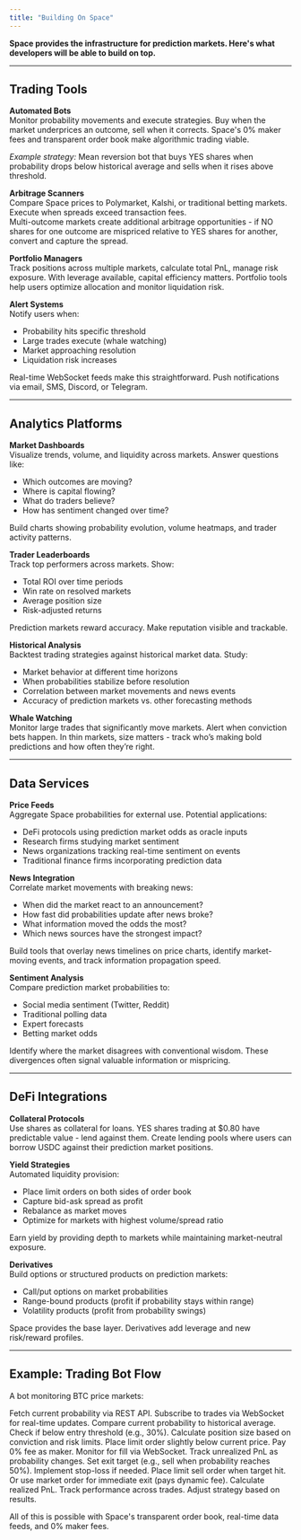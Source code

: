```yaml
---
title: "Building On Space"
---
```

**Space provides the infrastructure for prediction markets. Here's what developers will be able to build on top.**

---

## Trading Tools

**Automated Bots**  
Monitor probability movements and execute strategies. Buy when the market underprices an outcome, sell when it corrects. Space's 0% maker fees and transparent order book make algorithmic trading viable.  

*Example strategy:* Mean reversion bot that buys YES shares when probability drops below historical average and sells when it rises above threshold.

**Arbitrage Scanners**  
Compare Space prices to Polymarket, Kalshi, or traditional betting markets. Execute when spreads exceed transaction fees.  
Multi-outcome markets create additional arbitrage opportunities - if NO shares for one outcome are mispriced relative to YES shares for another, convert and capture the spread.

**Portfolio Managers**  
Track positions across multiple markets, calculate total PnL, manage risk exposure. With leverage available, capital efficiency matters. Portfolio tools help users optimize allocation and monitor liquidation risk.

**Alert Systems**  
Notify users when:
- Probability hits specific threshold  
- Large trades execute (whale watching)  
- Market approaching resolution  
- Liquidation risk increases  

Real-time WebSocket feeds make this straightforward. Push notifications via email, SMS, Discord, or Telegram.

---

## Analytics Platforms

**Market Dashboards**  
Visualize trends, volume, and liquidity across markets. Answer questions like:
- Which outcomes are moving?  
- Where is capital flowing?  
- What do traders believe?  
- How has sentiment changed over time?  

Build charts showing probability evolution, volume heatmaps, and trader activity patterns.

**Trader Leaderboards**  
Track top performers across markets. Show:
- Total ROI over time periods  
- Win rate on resolved markets  
- Average position size  
- Risk-adjusted returns  

Prediction markets reward accuracy. Make reputation visible and trackable.

**Historical Analysis**  
Backtest trading strategies against historical market data. Study:
- Market behavior at different time horizons  
- When probabilities stabilize before resolution  
- Correlation between market movements and news events  
- Accuracy of prediction markets vs. other forecasting methods  

**Whale Watching**  
Monitor large trades that significantly move markets. Alert when conviction bets happen. In thin markets, size matters - track who’s making bold predictions and how often they’re right.

---

## Data Services

**Price Feeds**  
Aggregate Space probabilities for external use. Potential applications:
- DeFi protocols using prediction market odds as oracle inputs  
- Research firms studying market sentiment  
- News organizations tracking real-time sentiment on events  
- Traditional finance firms incorporating prediction data  

**News Integration**  
Correlate market movements with breaking news:
- When did the market react to an announcement?  
- How fast did probabilities update after news broke?  
- What information moved the odds the most?  
- Which news sources have the strongest impact?  

Build tools that overlay news timelines on price charts, identify market-moving events, and track information propagation speed.

**Sentiment Analysis**  
Compare prediction market probabilities to:
- Social media sentiment (Twitter, Reddit)  
- Traditional polling data  
- Expert forecasts  
- Betting market odds  

Identify where the market disagrees with conventional wisdom. These divergences often signal valuable information or mispricing.

---

## DeFi Integrations

**Collateral Protocols**  
Use shares as collateral for loans. YES shares trading at $0.80 have predictable value - lend against them. Create lending pools where users can borrow USDC against their prediction market positions.

**Yield Strategies**  
Automated liquidity provision:
- Place limit orders on both sides of order book  
- Capture bid-ask spread as profit  
- Rebalance as market moves  
- Optimize for markets with highest volume/spread ratio  

Earn yield by providing depth to markets while maintaining market-neutral exposure.

**Derivatives**  
Build options or structured products on prediction markets:
- Call/put options on market probabilities  
- Range-bound products (profit if probability stays within range)  
- Volatility products (profit from probability swings)  

Space provides the base layer. Derivatives add leverage and new risk/reward profiles.

---

## Example: Trading Bot Flow

A bot monitoring BTC price markets:

<Steps>

<Step title="Monitor Market">
Fetch current probability via REST API.  
Subscribe to trades via WebSocket for real-time updates.  
</Step>

<Step title="Evaluate Opportunity">
Compare current probability to historical average.  
Check if below entry threshold (e.g., 30%).  
Calculate position size based on conviction and risk limits.  
</Step>

<Step title="Execute Trade">
Place limit order slightly below current price.  
Pay 0% fee as maker.  
Monitor for fill via WebSocket.  
</Step>

<Step title="Manage Position">
Track unrealized PnL as probability changes.  
Set exit target (e.g., sell when probability reaches 50%).  
Implement stop-loss if needed.  
</Step>

<Step title="Exit">
Place limit sell order when target hit.  
Or use market order for immediate exit (pays dynamic fee).  
Calculate realized PnL.  
</Step>

<Step title="Repeat">
Track performance across trades.  
Adjust strategy based on results.  
</Step>

</Steps>

All of this is possible with Space's transparent order book, real-time data feeds, and 0% maker fees.

